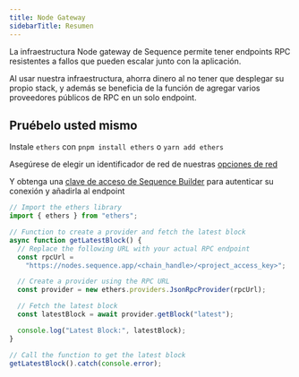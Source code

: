 ```yaml
---
title: Node Gateway
sidebarTitle: Resumen
---
```


La infraestructura Node gateway de Sequence permite tener endpoints RPC resistentes a fallos que pueden escalar junto con la aplicación.

Al usar nuestra infraestructura, ahorra dinero al no tener que desplegar su propio stack, y además se beneficia de la función de agregar varios proveedores públicos de RPC en un solo endpoint.

## Pruébelo usted mismo
Instale `ethers` con `pnpm install ethers` o `yarn add ethers`

Asegúrese de elegir un identificador de red de nuestras [opciones de red](https://status.sequence.info)

Y obtenga una [clave de acceso de Sequence Builder](https://sequence.build) para autenticar su conexión y añadirla al endpoint

```js
// Import the ethers library
import { ethers } from "ethers";

// Function to create a provider and fetch the latest block
async function getLatestBlock() {
  // Replace the following URL with your actual RPC endpoint
  const rpcUrl =
    "https://nodes.sequence.app/<chain_handle>/<project_access_key>";

  // Create a provider using the RPC URL
  const provider = new ethers.providers.JsonRpcProvider(rpcUrl);

  // Fetch the latest block
  const latestBlock = await provider.getBlock("latest");

  console.log("Latest Block:", latestBlock);
}

// Call the function to get the latest block
getLatestBlock().catch(console.error);
```